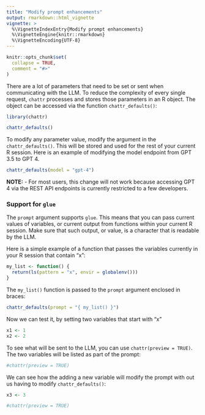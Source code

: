 ```yaml
---
title: "Modify prompt enhancements"
output: rmarkdown::html_vignette
vignette: >
  %\VignetteIndexEntry{Modify prompt enhancements}
  %\VignetteEngine{knitr::rmarkdown}
  %\VignetteEncoding{UTF-8}
---
```


```r
knitr::opts_chunk$set(
  collapse = TRUE,
  comment = "#>"
)
```

There are a lot of parameters that need to be set or sent when communicating
with the LLM. To reduce the complexity of every single request, `chattr` processes
and stores those parameters in an R object. The object can be accessed via the
function `chattr_defaults()`:


```r
library(chattr)

chattr_defaults()
```

To modify any parameter value, modify the argument in the `chattr_defaults()`. 
This will be stored and used for the rest of your current R session. Here is
an example of modifying the model endpoint from GPT 3.5 to GPT 4. 
```r
chattr_defaults(model = "gpt-4")
```
**NOTE:** - For most users, this change will not work because accessing GPT 4
via the REST API endpoints is currently restricted to a few developers. 

### Support for `glue` 

The `prompt` argument supports `glue`. This means that you can pass current values
of variables, or current output from functions within your current R session. Make
sure that such output, or value, is a character that is readable by the LLM.

Here is a simple example of a function that passes the variables currently in
your R session that contain "x":

```r
my_list <- function() {
  return(ls(pattern = "x", envir = globalenv()))
}
```

The `my_list()` function is passed to the `prompt` argument enclosed in braces:

```r
chattr_defaults(prompt = "{ my_list() }")
```

Now we can test it, by setting two variables that start with "x"

```r
x1 <- 1
x2 <- 2
```

To see what will be sent to the LLM, you can use `chattr(preview = TRUE)`. The two
variables will be listed as part of the prompt:

```r
#chattr(preview = TRUE)
```

We can see how the adding a new variable will modify the prompt with out us
having to modify `chattr_defaults()`:

```r
x3 <- 3

#chattr(preview = TRUE)
```




